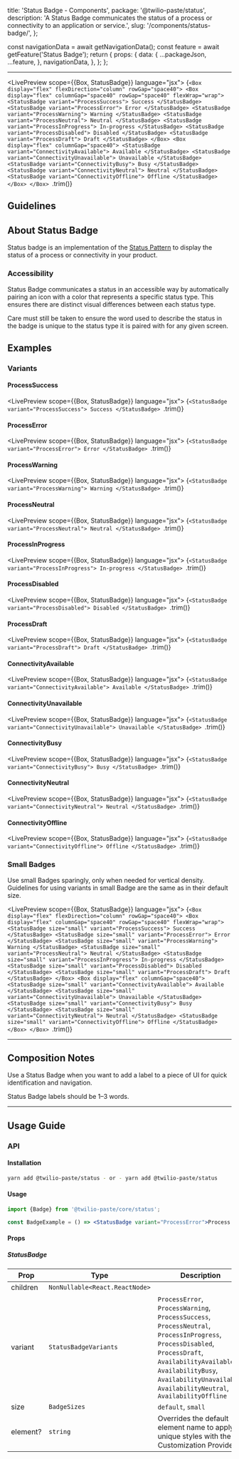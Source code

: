   title: 'Status Badge - Components',
  package: '@twilio-paste/status',
  description: 'A Status Badge communicates the status of a process or connectivity to an application or service.',
  slug: '/components/status-badge/',
};





  const navigationData = await getNavigationData();
  const feature = await getFeature('Status Badge');
  return {
    props: {
      data: {
        ...packageJson,
        ...feature,
      },
      navigationData,
    },
  };
};

<NormalizedComponentHeader
  categoryRoute={SidebarCategoryRoutes.COMPONENTS}
  githubUrl="https://github.com/twilio-labs/paste/tree/main/packages/paste-core/components/status"
  storybookUrl="/?path=/story/components-status--"
  name="Status Badge"
  data={props.data}
/>

---

<contentwrapper>

<PageAside data={mdxHeadings} />

<content>

<LivePreview scope={{Box, StatusBadge}} language="jsx">
  {`<Box display="flex" flexDirection="column" rowGap="space40">
  <Box display="flex" columnGap="space40" rowGap="space40" flexWrap="wrap">
    <StatusBadge variant="ProcessSuccess">
      Success
    </StatusBadge>
    <StatusBadge variant="ProcessError">
      Error
    </StatusBadge>
    <StatusBadge variant="ProcessWarning">
      Warning
    </StatusBadge>
    <StatusBadge variant="ProcessNeutral">
      Neutral
    </StatusBadge>
    <StatusBadge variant="ProcessInProgress">
      In-progress
    </StatusBadge>
    <StatusBadge variant="ProcessDisabled">
      Disabled
    </StatusBadge>
    <StatusBadge variant="ProcessDraft">
      Draft
    </StatusBadge>
  </Box>
  <Box display="flex" columnGap="space40">
    <StatusBadge variant="ConnectivityAvailable">
      Available
    </StatusBadge>
    <StatusBadge variant="ConnectivityUnavailable">
      Unavailable
    </StatusBadge>
    <StatusBadge variant="ConnectivityBusy">
      Busy
    </StatusBadge>
    <StatusBadge variant="ConnectivityNeutral">
      Neutral
    </StatusBadge>
    <StatusBadge variant="ConnectivityOffline">
      Offline
    </StatusBadge>
  </Box>
</Box>
`.trim()}
</LivePreview>

## Guidelines

## About Status Badge

Status badge is an implementation of the [Status Pattern](/patterns/status) to display the status of a process or connectivity in your product.

### Accessibility

Status Badge communicates a status in an accessible way by automatically pairing an icon with a color that represents a specific status type. This ensures there are distinct visual differences between each status type.

Care must still be taken to ensure the word used to describe the status in the badge is unique to the status type it is paired with for any given screen.

## Examples

### Variants

#### ProcessSuccess

<LivePreview scope={{Box, StatusBadge}} language="jsx">
  {`<StatusBadge variant="ProcessSuccess">
  Success
</StatusBadge>
`.trim()}
</LivePreview>

#### ProcessError

<LivePreview scope={{Box, StatusBadge}} language="jsx">
  {`<StatusBadge variant="ProcessError">
  Error
</StatusBadge>
`.trim()}
</LivePreview>

#### ProcessWarning

<LivePreview scope={{Box, StatusBadge}} language="jsx">
  {`<StatusBadge variant="ProcessWarning">
  Warning
</StatusBadge>
`.trim()}
</LivePreview>

#### ProcessNeutral

<LivePreview scope={{Box, StatusBadge}} language="jsx">
  {`<StatusBadge variant="ProcessNeutral">
  Neutral
</StatusBadge>
`.trim()}
</LivePreview>

#### ProcessInProgress

<LivePreview scope={{Box, StatusBadge}} language="jsx">
  {`<StatusBadge variant="ProcessInProgress">
  In-progress
</StatusBadge>
`.trim()}
</LivePreview>

#### ProcessDisabled

<LivePreview scope={{Box, StatusBadge}} language="jsx">
  {`<StatusBadge variant="ProcessDisabled">
  Disabled
</StatusBadge>
`.trim()}
</LivePreview>

#### ProcessDraft

<LivePreview scope={{Box, StatusBadge}} language="jsx">
  {`<StatusBadge variant="ProcessDraft">
  Draft
</StatusBadge>
`.trim()}
</LivePreview>

#### ConnectivityAvailable

<LivePreview scope={{Box, StatusBadge}} language="jsx">
  {`<StatusBadge variant="ConnectivityAvailable">
  Available
</StatusBadge>
`.trim()}
</LivePreview>

#### ConnectivityUnavailable

<LivePreview scope={{Box, StatusBadge}} language="jsx">
  {`<StatusBadge variant="ConnectivityUnavailable">
  Unavailable
</StatusBadge>
`.trim()}
</LivePreview>

#### ConnectivityBusy

<LivePreview scope={{Box, StatusBadge}} language="jsx">
  {`<StatusBadge variant="ConnectivityBusy">
  Busy
</StatusBadge>
`.trim()}
</LivePreview>

#### ConnectivityNeutral

<LivePreview scope={{Box, StatusBadge}} language="jsx">
  {`<StatusBadge variant="ConnectivityNeutral">
  Neutral
</StatusBadge>
`.trim()}
</LivePreview>

#### ConnectivityOffline

<LivePreview scope={{Box, StatusBadge}} language="jsx">
  {`<StatusBadge variant="ConnectivityOffline">
  Offline
</StatusBadge>
`.trim()}
</LivePreview>

### Small Badges

Use small Badges sparingly, only when needed for vertical density. Guidelines for using variants in small Badge are the same as in their default size.

<LivePreview scope={{Box, StatusBadge}} language="jsx">
  {`<Box display="flex" flexDirection="column" rowGap="space40">
  <Box display="flex" columnGap="space40" rowGap="space40" flexWrap="wrap">
    <StatusBadge size="small" variant="ProcessSuccess">
      Success
    </StatusBadge>
    <StatusBadge size="small" variant="ProcessError">
      Error
    </StatusBadge>
    <StatusBadge size="small" variant="ProcessWarning">
      Warning
    </StatusBadge>
    <StatusBadge size="small" variant="ProcessNeutral">
      Neutral
    </StatusBadge>
    <StatusBadge size="small" variant="ProcessInProgress">
      In-progress
    </StatusBadge>
    <StatusBadge size="small" variant="ProcessDisabled">
      Disabled
    </StatusBadge>
    <StatusBadge size="small" variant="ProcessDraft">
      Draft
    </StatusBadge>
  </Box>
  <Box display="flex" columnGap="space40">
    <StatusBadge size="small" variant="ConnectivityAvailable">
      Available
    </StatusBadge>
    <StatusBadge size="small" variant="ConnectivityUnavailable">
      Unavailable
    </StatusBadge>
    <StatusBadge size="small" variant="ConnectivityBusy">
      Busy
    </StatusBadge>
    <StatusBadge size="small" variant="ConnectivityNeutral">
      Neutral
    </StatusBadge>
    <StatusBadge size="small" variant="ConnectivityOffline">
      Offline
    </StatusBadge>
  </Box>
</Box>
`.trim()}
</LivePreview>

---

## Composition Notes

Use a Status Badge when you want to add a label to a piece of UI for quick identification and navigation.

Status Badge labels should be 1–3 words.

---

## Usage Guide

### API

#### Installation

```bash
yarn add @twilio-paste/status - or - yarn add @twilio-paste/status
```

#### Usage

```jsx
import {Badge} from '@twilio-paste/core/status';

const BadgeExample = () => <StatusBadge variant="ProcessError">Process Error Badge</StatusBadge>;
```

#### Props

##### StatusBadge

| Prop     | Type                           | Description                                                                                                                                                                                                                                        | Default        |
| -------- | ------------------------------ | -------------------------------------------------------------------------------------------------------------------------------------------------------------------------------------------------------------------------------------------------- | -------------- |
| children | `NonNullable<React.ReactNode>` |                                                                                                                                                                                                                                                    | `null`         |
| variant  | `StatusBadgeVariants`          | `ProcessError`, `ProcessWarning`, `ProcessSuccess`, `ProcessNeutral`, `ProcessInProgress`, `ProcessDisabled`, `ProcessDraft`, `AvailabilityAvailable`, `AvailabilityBusy`, `AvailabilityUnavailable`, `AvailabilityNeutral`, `AvailabilityOffline` | `null`         |
| size     | `BadgeSizes`                   | `default`, `small`                                                                                                                                                                                                                                 | `default`      |
| element? | `string`                       | Overrides the default element name to apply unique styles with the Customization Provider                                                                                                                                                          | 'STATUS_BADGE' |

<ChangelogRevealer>
  <Changelog />
</ChangelogRevealer>

</content>

</contentwrapper>
